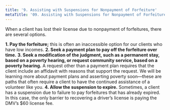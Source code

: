 ```yaml
---
title: '9. Assisting with Suspensions for Nonpayment of Forfeiture'
metaTitle: '09. Assisting with Suspensions for Nonpayment of Forfeiture'
---
```



When a client has lost their license due to nonpayment of forfeitures, there are several options.

  **1. Pay the forfeiture;** this is often an inaccessible option for our clients who have low incomes.
  **2. Seek a payment plan to pay off the forfeiture over time.**
  **3. Seek a modification of the judgment, such as a permanent stay, based on a poverty hearing, or request community service, based on a poverty        hearing.** A request other than a payment plan requires that the client include an affidavit with reasons that support the request. We will be learning more about payment plans and asserting poverty soon––these are paths that often require a client to have the continued assistance of a volunteer like you.
  **4. Allow the suspension to expire.** Sometimes, a client has a suspension due to failure to pay forfeitures that has already expired. In this case, the only barrier to recovering a driver’s license is paying the DMV’s $60 license fee. 



